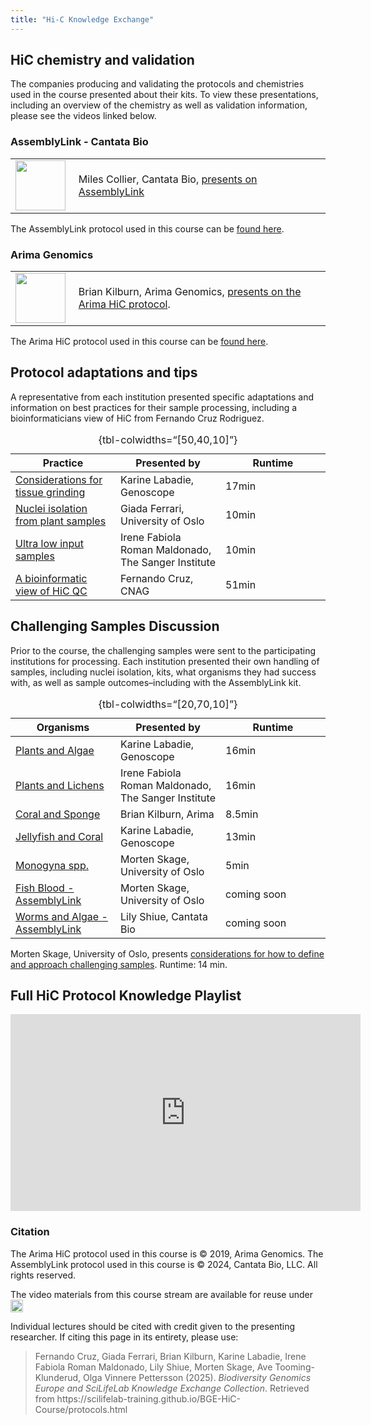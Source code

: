 ```yaml
---
title: "Hi-C Knowledge Exchange"
---
```


## HiC chemistry and validation
The companies producing and validating the protocols and chemistries used in the course presented about their kits. To view these presentations, including an overview of the chemistry as well as validation information, please see the videos linked below.

### AssemblyLink - Cantata Bio
<table>
<tr>
    <td style="width: 20%;"><img src="img/Cantata-bio.png" alt="" width="80"></td>
    <td style="width: 80%;">Miles Collier, Cantata Bio, [presents on AssemblyLink](https://youtu.be/wvxLq_p7jCM)</td>
</tr>
</table>

The AssemblyLink protocol used in this course can be [found here](https://cantatabio.com/wp-content/uploads/2024/06/Dovetail_AssemblyLink_Kit_User_Guide.pdf).

### Arima Genomics
<table>
<tr>
    <td style="width: 20%;"><img src="img/Arima-Logo_Homepage.png" alt="" width="80"></td>
    <td style="width: 80%;">Brian Kilburn, Arima Genomics, [presents on the Arima HiC protocol](https://youtu.be/be6gWRLvaio). </td>
</tr>
</table>
The Arima HiC protocol used in this course can be [found here](https://arimagenomics.com/wp-content/files/User-Guide-Arima-HiC-for-Animal-Tissues.pdf).

## Protocol adaptations and tips
A representative from each institution presented specific adaptations and information on best practices for their sample processing, including a bioinformaticians view of HiC from Fernando Cruz Rodriguez.

| Practice | Presented by | Runtime |
|------|------| ------|
|[Considerations for tissue grinding](https://youtu.be/ECRrN4R8F_o)| Karine Labadie, Genoscope | 17min |
|[Nuclei isolation from plant samples](https://youtu.be/q6LZv_P3BU0)| Giada Ferrari, University of Oslo | 10min |
|[Ultra low input samples](https://youtu.be/-8fGqm4_0AY)| Irene Fabiola Roman Maldonado, The Sanger Institute | 10min |
|[A bioinformatic view of HiC QC](https://youtu.be/sqMp2zWQeNI)| Fernando Cruz, CNAG | 51min |

: {tbl-colwidths="[50,40,10]"}

## Challenging Samples Discussion
Prior to the course, the challenging samples were sent to the participating institutions for processing. Each institution presented their own handling of samples, including nuclei isolation, kits, what organisms they had success with, as well as sample outcomes--including with the AssemblyLink kit.

| Organisms | Presented by | Runtime |
|------|------|------|
|[Plants and Algae](https://youtu.be/1n8cDAUcR1g)|Karine Labadie, Genoscope| 16min |
|[Plants and Lichens](https://youtu.be/-84jnDBsDOM)|Irene Fabiola Roman Maldonado, The Sanger Institute| 16min |
|[Coral and Sponge](https://youtu.be/r_4JdeZef4c)|Brian Kilburn, Arima| 8.5min |
|[Jellyfish and Coral](https://youtu.be/kVIRZuUVBvI)|Karine Labadie, Genoscope| 13min |
|[Monogyna spp.](https://youtu.be/--uDYopgWxI)|Morten Skage, University of Oslo| 5min |
|[Fish Blood - AssemblyLink](https://drive.google.com/file/d/1vvJfDGH8jaVG7hZ7dKY29PLT1KdAbt7A/view?usp=share_link)|Morten Skage, University of Oslo|coming soon|
|[Worms and Algae - AssemblyLink](https://drive.google.com/file/d/1cn_TZnpGodunQdl-46eXS7oPY4WmoP_7/view?usp=share_link)|Lily Shiue, Cantata Bio|coming soon|
: {tbl-colwidths="[20,70,10]"}

Morten Skage, University of Oslo, presents [considerations for how to define and approach challenging samples](https://youtu.be/1b5BR9Jz3xc). Runtime: 14 min.


## Full HiC Protocol Knowledge Playlist
<iframe width="560" height="315" src="https://www.youtube.com/embed/videoseries?si=FGZ_5PNlcZWXYVVh&amp;list=PLs-WBtSInuq8paLyCQjei8w72P7WHqY39" title="YouTube video player" frameborder="0" allow="accelerometer; autoplay; clipboard-write; encrypted-media; gyroscope; picture-in-picture; web-share" referrerpolicy="strict-origin-when-cross-origin" allowfullscreen></iframe>

### Citation
The Arima HiC protocol used in this course is © 2019, Arima Genomics. The AssemblyLink protocol used in this course is © 2024, Cantata Bio, LLC. All rights reserved.

The video materials from this course stream are available for reuse under <a href="https://creativecommons.org/licenses/by/4.0/" rel="orcid"><img src="img/CCBY4.0.png" alt="" height="20"/></a>

Individual lectures should be cited with credit given to the presenting researcher. If citing this page in its entirety, please use:

> Fernando Cruz, Giada Ferrari, Brian Kilburn, Karine Labadie, Irene Fabiola Roman Maldonado, Lily Shiue, Morten Skage, Ave Tooming-Klunderud, Olga Vinnere Pettersson (2025). *Biodiversity Genomics Europe and SciLifeLab Knowledge Exchange Collection*. Retrieved from https://scilifelab-training.github.io/BGE-HiC-Course/protocols.html